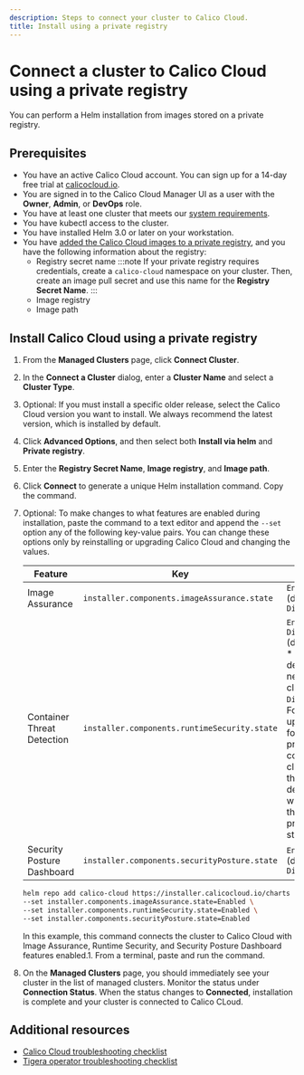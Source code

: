 ```yaml
---
description: Steps to connect your cluster to Calico Cloud.
title: Install using a private registry
---
```


# Connect a cluster to Calico Cloud using a private registry

You can perform a Helm installation from images stored on a private registry.

## Prerequisites

* You have an active Calico Cloud account. You can sign up for a 14-day free trial at [calicocloud.io](https://calicocloud.io).
* You are signed in to the Calico Cloud Manager UI as a user with the **Owner**, **Admin**, or **DevOps** role.
* You have at least one cluster that meets our [system requirements](requirements/system-requirements.mdx).
* You have kubectl access to the cluster.
* You have installed Helm 3.0 or later on your workstation.
* You have [added the Calico Cloud images to a private registry](setup-private-registry.mdx), and you have the following information about the registry:
  * Registry secret name
    :::note
    If your private registry requires credentials, create a `calico-cloud` namespace on your cluster.
    Then, create an image pull secret and use this name for the **Registry Secret Name**.
    :::
  * Image registry
  * Image path


## Install Calico Cloud using a private registry

1. From the **Managed Clusters** page, click **Connect Cluster**.
1. In the **Connect a Cluster** dialog, enter a **Cluster Name** and select a **Cluster Type**.
1. Optional: If you must install a specific older release, select the Calico Cloud version you want to install. We always recommend the latest version, which is installed by default.
1. Click **Advanced Options**, and then select both **Install via helm** and **Private registry**.
1. Enter the **Registry Secret Name**, **Image registry**, and **Image path**.
1. Click **Connect** to generate a unique Helm installation command. Copy the command.
1. Optional: To make changes to what features are enabled during installation, paste the command to a text editor and append the `--set` option any of the following key-value pairs.
   You can change these options only by reinstalling or upgrading Calico Cloud and changing the values.

   | Feature | Key | Values |
   |---------|-----|--------|
   | Image Assurance | `installer.components.imageAssurance.state` | `Enabled` (default), `Disabled` |
   | Container Threat Detection | `installer.components.runtimeSecurity.state` | `Enabled`, `Disabled` (default*) <br/> * The default for new clusters is `Disabled`. For upgrades for previously connected clusters, the default will retain the previous state.|
   | Security Posture Dashboard | `installer.components.securityPosture.state` | `Enabled` (default), `Disabled` |

   ```bash title="Example of generated Helm command with user-added parameters"
   helm repo add calico-cloud https://installer.calicocloud.io/charts --force-update && helm upgrade --install calico-cloud-crds calico-cloud/calico-cloud-crds --namespace calico-cloud --create-namespace && helm upgrade --install calico-cloud calico-cloud/calico-cloud --namespace calico-cloud --set apiKey=ryl34elz8:5kdv6siag:ifk1uwruwlgp7vzn7ecijt5zjbf5p9p1il1ag8877ylwjo4muu19wzg2g8x5qa7x --set installer.clusterName=my-cluster --set installer.calicoCloudVersion=v19.1.0 \
   --set installer.components.imageAssurance.state=Enabled \
   --set installer.components.runtimeSecurity.state=Enabled \
   --set installer.components.securityPosture.state=Enabled
   ```
   In this example, this command connects the cluster to Calico Cloud with Image Assurance, Runtime Security, and Security Posture Dashboard features enabled.1. From a terminal, paste and run the command.

1. On the **Managed Clusters** page, you should immediately see your cluster in the list of managed clusters.
   Monitor the status under **Connection Status**.
   When the status changes to **Connected**, installation is complete and your cluster is connected to Calico CLoud.

## Additional resources

* [Calico Cloud troubleshooting checklist](checklist.mdx)
* [Tigera operator troubleshooting checklist](operator-checklist.mdx)